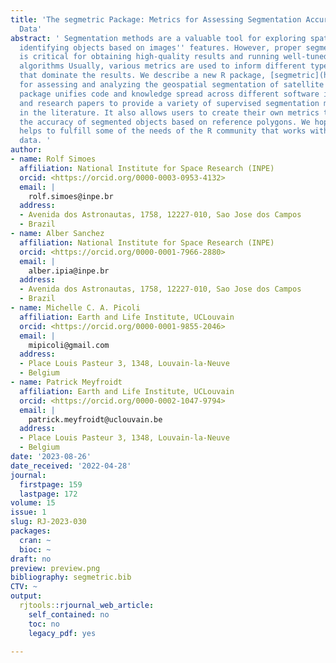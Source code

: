 ```yaml
---
title: 'The segmetric Package: Metrics for Assessing Segmentation Accuracy for Geospatial
  Data'
abstract: ' Segmentation methods are a valuable tool for exploring spatial data by
  identifying objects based on images'' features. However, proper segmentation assessment
  is critical for obtaining high-quality results and running well-tuned segmentation
  algorithms Usually, various metrics are used to inform different types of errors
  that dominate the results. We describe a new R package, [segmetric](https://CRAN.R-project.org/package=segmetric),
  for assessing and analyzing the geospatial segmentation of satellite images. This
  package unifies code and knowledge spread across different software implementations
  and research papers to provide a variety of supervised segmentation metrics available
  in the literature. It also allows users to create their own metrics to evaluate
  the accuracy of segmented objects based on reference polygons. We hope this package
  helps to fulfill some of the needs of the R community that works with Earth Observation
  data. '
author:
- name: Rolf Simoes
  affiliation: National Institute for Space Research (INPE)
  orcid: <https://orcid.org/0000-0003-0953-4132>
  email: |
    rolf.simoes@inpe.br
  address:
  - Avenida dos Astronautas, 1758, 12227-010, Sao Jose dos Campos
  - Brazil
- name: Alber Sanchez
  affiliation: National Institute for Space Research (INPE)
  orcid: <https://orcid.org/0000-0001-7966-2880>
  email: |
    alber.ipia@inpe.br
  address:
  - Avenida dos Astronautas, 1758, 12227-010, Sao Jose dos Campos
  - Brazil
- name: Michelle C. A. Picoli
  affiliation: Earth and Life Institute, UCLouvain
  orcid: <https://orcid.org/0000-0001-9855-2046>
  email: |
    mipicoli@gmail.com
  address:
  - Place Louis Pasteur 3, 1348, Louvain-la-Neuve
  - Belgium
- name: Patrick Meyfroidt
  affiliation: Earth and Life Institute, UCLouvain
  orcid: <https://orcid.org/0000-0002-1047-9794>
  email: |
    patrick.meyfroidt@uclouvain.be
  address:
  - Place Louis Pasteur 3, 1348, Louvain-la-Neuve
  - Belgium
date: '2023-08-26'
date_received: '2022-04-28'
journal:
  firstpage: 159
  lastpage: 172
volume: 15
issue: 1
slug: RJ-2023-030
packages:
  cran: ~
  bioc: ~
draft: no
preview: preview.png
bibliography: segmetric.bib
CTV: ~
output:
  rjtools::rjournal_web_article:
    self_contained: no
    toc: no
    legacy_pdf: yes

---
```

